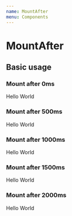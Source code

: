 ```yaml
---
name: MountAfter
menu: Components
---
```



# MountAfter

<Props of={MountAfter} />

## Basic usage

### Mount after 0ms
<Playground>
  <MountAfter reason="" delay={0}>
    Hello World
  </MountAfter>
</Playground>

### Mount after 500ms
<Playground>
  <MountAfter reason="" delay={500}>
    Hello World
  </MountAfter>
</Playground>

### Mount after 1000ms
<Playground>
  <MountAfter reason="" delay={1000}>
    Hello World
  </MountAfter>
</Playground>

### Mount after 1500ms
<Playground>
  <MountAfter reason="" delay={1500}>
    Hello World
  </MountAfter>
</Playground>

### Mount after 2000ms
<Playground>
  <MountAfter reason="" delay={2000}>
    Hello World
  </MountAfter>
</Playground>
